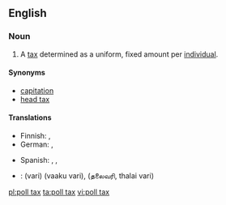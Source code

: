 {{wikipedia}}
==English==

===Noun===
{{en-noun|sg=[[poll]] [[tax]]|es}}

#  A [[tax]] determined as a uniform, fixed amount per [[individual]].

====Synonyms====
*[[capitation]]
*[[head tax]]

====Translations====
{{top}}
* Finnish: {{t-|fi|henkiraha}}, {{t-|fi|henkivero}}
* German: {{t-|de|Kopfsteuer|f}}, {{t-|de|Gemeindesteuer|f}}
{{mid}}
* Spanish: {{t-|es|impuesto de capitación}}, {{t-|es|impuesto electoral}}, {{t-|es|capitación}}
{{bottom}}

{{ttbc-top}}
* {{ttbc|Tamil}}: {{t|ta|வரி|xs=Tamil}} (vari) (vaaku vari), {{t|ta|ajith|xs=Tamil}} (தலைவரி, thalai vari)
{{trans-bottom}}

[[pl:poll tax]]
[[ta:poll tax]]
[[vi:poll tax]]